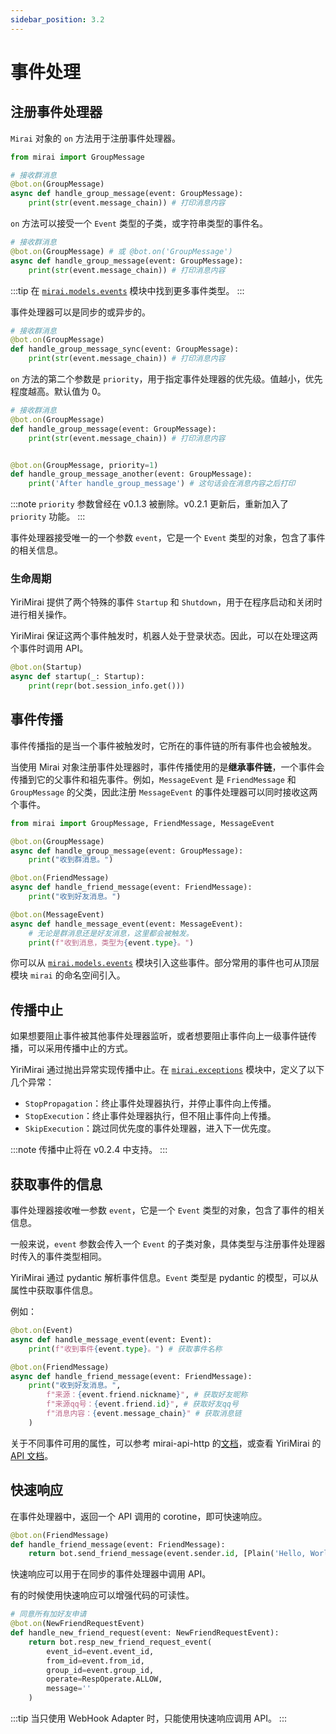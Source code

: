 ```yaml
---
sidebar_position: 3.2
---
```


# 事件处理

## 注册事件处理器

`Mirai` 对象的 `on` 方法用于注册事件处理器。

```python
from mirai import GroupMessage

# 接收群消息
@bot.on(GroupMessage)
async def handle_group_message(event: GroupMessage):
    print(str(event.message_chain)) # 打印消息内容
```

`on` 方法可以接受一个 `Event` 类型的子类，或字符串类型的事件名。

```python {2}
# 接收群消息
@bot.on(GroupMessage) # 或 @bot.on('GroupMessage')
async def handle_group_message(event: GroupMessage):
    print(str(event.message_chain)) # 打印消息内容
```

:::tip
在 [`mirai.models.events`](https://yirimiraiproject.github.io/YiriMirai/models/events.html) 模块中找到更多事件类型。
:::

事件处理器可以是同步的或异步的。

```python
# 接收群消息
@bot.on(GroupMessage)
def handle_group_message_sync(event: GroupMessage):
    print(str(event.message_chain)) # 打印消息内容
```

`on` 方法的第二个参数是 `priority`，用于指定事件处理器的优先级。值越小，优先程度越高。默认值为 0。

```python
# 接收群消息
@bot.on(GroupMessage)
def handle_group_message(event: GroupMessage):
    print(str(event.message_chain)) # 打印消息内容


@bot.on(GroupMessage, priority=1)
def handle_group_message_another(event: GroupMessage):
    print('After handle_group_message') # 这句话会在消息内容之后打印
```

:::note
`priority` 参数曾经在 v0.1.3 被删除。v0.2.1 更新后，重新加入了 `priority` 功能。
:::

事件处理器接受唯一的一个参数 `event`，它是一个 `Event` 类型的对象，包含了事件的相关信息。

### 生命周期

YiriMirai 提供了两个特殊的事件 `Startup` 和 `Shutdown`，用于在程序启动和关闭时进行相关操作。

YiriMirai 保证这两个事件触发时，机器人处于登录状态。因此，可以在处理这两个事件时调用 API。

```python
@bot.on(Startup)
async def startup(_: Startup):
    print(repr(bot.session_info.get()))
```

## 事件传播

事件传播指的是当一个事件被触发时，它所在的事件链的所有事件也会被触发。

当使用 Mirai 对象注册事件处理器时，事件传播使用的是**继承事件链**，一个事件会传播到它的父事件和祖先事件。例如，`MessageEvent` 是 `FriendMessage` 和 `GroupMessage` 的父类，因此注册 `MessageEvent` 的事件处理器可以同时接收这两个事件。

```python
from mirai import GroupMessage, FriendMessage, MessageEvent

@bot.on(GroupMessage)
async def handle_group_message(event: GroupMessage):
    print("收到群消息。")

@bot.on(FriendMessage)
async def handle_friend_message(event: FriendMessage):
    print("收到好友消息。")

@bot.on(MessageEvent)
async def handle_message_event(event: MessageEvent):
    # 无论是群消息还是好友消息，这里都会被触发。
    print(f"收到消息，类型为{event.type}。")
```


<EventChain />

你可以从 [`mirai.models.events`](https://yirimiraiproject.github.io/YiriMirai/models/events.html) 模块引入这些事件。部分常用的事件也可从顶层模块 `mirai` 的命名空间引入。

## 传播中止

如果想要阻止事件被其他事件处理器监听，或者想要阻止事件向上一级事件链传播，可以采用传播中止的方式。

YiriMirai 通过抛出异常实现传播中止。在 [`mirai.exceptions`](https://yirimiraiproject.github.io/YiriMirai/exceptions.html) 模块中，定义了以下几个异常：

 - `StopPropagation`：终止事件处理器执行，并停止事件向上传播。
 - `StopExecution`：终止事件处理器执行，但不阻止事件向上传播。
 - `SkipExecution`：跳过同优先度的事件处理器，进入下一优先度。

:::note
传播中止将在 v0.2.4 中支持。
:::

## 获取事件的信息

事件处理器接收唯一参数 `event`，它是一个 `Event` 类型的对象，包含了事件的相关信息。

一般来说，`event` 参数会传入一个 `Event` 的子类对象，具体类型与注册事件处理器时传入的事件类型相同。

YiriMirai 通过 pydantic 解析事件信息。`Event` 类型是 pydantic 的模型，可以从属性中获取事件信息。

例如：

```python
@bot.on(Event)
async def handle_message_event(event: Event):
    print(f"收到事件{event.type}。") # 获取事件名称

@bot.on(FriendMessage)
async def handle_friend_message(event: FriendMessage):
    print("收到好友消息。",
        f"来源：{event.friend.nickname}", # 获取好友昵称
        f"来源qq号：{event.friend.id}", # 获取好友qq号
        f"消息内容：{event.message_chain}" # 获取消息链
    )
```

关于不同事件可用的属性，可以参考 mirai-api-http 的[文档](https://project-mirai.github.io/mirai-api-http/api/EventType.html)，或查看 YiriMirai 的 [API 文档](https://yirimiraiproject.github.io/YiriMirai/models/events.html)。

## 快速响应

在事件处理器中，返回一个 API 调用的 corotine，即可快速响应。

```python
@bot.on(FriendMessage)
def handle_friend_message(event: FriendMessage):
    return bot.send_friend_message(event.sender.id, [Plain('Hello, World!')])
```

快速响应可以用于在同步的事件处理器中调用 API。

有的时候使用快速响应可以增强代码的可读性。

```python
# 同意所有加好友申请
@bot.on(NewFriendRequestEvent)
def handle_new_friend_request(event: NewFriendRequestEvent):
    return bot.resp_new_friend_request_event(
        event_id=event.event_id,
        from_id=event.from_id,
        group_id=event.group_id,
        operate=RespOperate.ALLOW,
        message=''
    )
```

:::tip
当只使用 WebHook Adapter 时，只能使用快速响应调用 API。
:::
